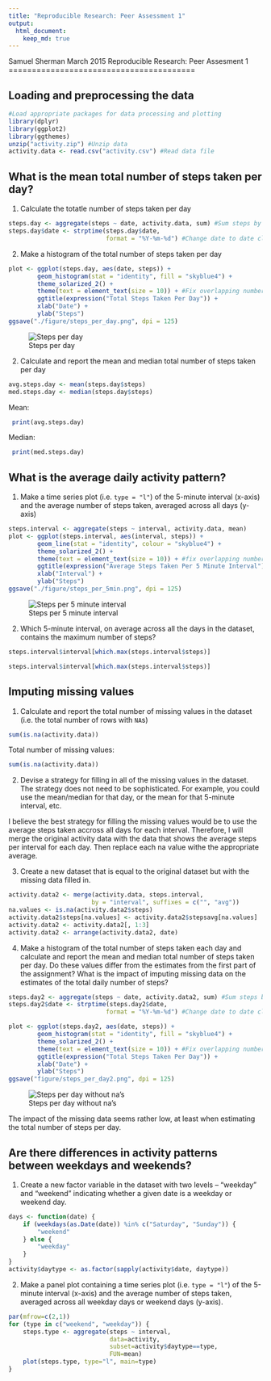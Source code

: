 ```yaml
---
title: "Reproducible Research: Peer Assessment 1"
output: 
  html_document:
    keep_md: true
---
```


Samuel Sherman
March 2015
Reproducible Research: Peer Assesment 1
======================================== 

## Loading and preprocessing the data

```r
#Load appropriate packages for data processing and plotting
library(dplyr)
library(ggplot2)
library(ggthemes)
unzip("activity.zip") #Unzip data
activity.data <- read.csv("activity.csv") #Read data file
```

## What is the mean total number of steps taken per day?

1. Calculate the totatle number of steps taken per day

```r
steps.day <- aggregate(steps ~ date, activity.data, sum) #Sum steps by date
steps.day$date <- strptime(steps.day$date, 
                           format = "%Y-%m-%d") #Change date to date class
```

2. Make a histogram of the total number of steps taken per day

```r
plot <- ggplot(steps.day, aes(date, steps)) +
        geom_histogram(stat = "identity", fill = "skyblue4") +  
        theme_solarized_2() +
        theme(text = element_text(size = 10)) + #Fix overlapping numbers
        ggtitle(expression("Total Steps Taken Per Day")) +
        xlab("Date") +
        ylab("Steps")
ggsave("./figure/steps_per_day.png", dpi = 125)
```

![Steps per day](figure/steps_per_day.png)

2. Calculate and report the mean and median total number of steps taken per day

```r
avg.steps.day <- mean(steps.day$steps)
med.steps.day <- median(steps.day$steps)
```

Mean:
```r
 print(avg.steps.day)
```

Median:
```r
 print(med.steps.day)
```

## What is the average daily activity pattern?

1. Make a time series plot (i.e. `type = "l"`) of the 5-minute
   interval (x-axis) and the average number of steps taken, averaged
   across all days (y-axis)

```r
steps.interval <- aggregate(steps ~ interval, activity.data, mean)
plot <- ggplot(steps.interval, aes(interval, steps)) +
        geom_line(stat = "identity", colour = "skyblue4") +  
        theme_solarized_2() +
        theme(text = element_text(size = 10)) + #fix overlapping numbers
        ggtitle(expression("Average Steps Taken Per 5 Minute Interval")) +
        xlab("Interval") +
        ylab("Steps")
ggsave("./figure/steps_per_5min.png", dpi = 125)
```

![Steps per 5 minute interval](figure/steps_per_5min.png)

2. Which 5-minute interval, on average across all the days in the
   dataset, contains the maximum number of steps?

```r
steps.interval$interval[which.max(steps.interval$steps)]
```

```r
steps.interval$interval[which.max(steps.interval$steps)]
```

## Imputing missing values

1. Calculate and report the total number of missing values in the
   dataset (i.e. the total number of rows with `NA`s)

```r
sum(is.na(activity.data))
```

Total number of missing values:
```r
sum(is.na(activity.data))
```

2. Devise a strategy for filling in all of the missing values in the
   dataset. The strategy does not need to be sophisticated. For
   example, you could use the mean/median for that day, or the mean
   for that 5-minute interval, etc.

I believe the best strategy for filling the missing values would be to use the
average steps taken accross all days for each interval.  Therefore, I will
merge the original activity data with the data that shows the average steps per
interval for each day.  Then replace each na value withe the appropriate
average.   

3. Create a new dataset that is equal to the original dataset but with
   the missing data filled in.

```r
activity.data2 <- merge(activity.data, steps.interval, 
                       by = "interval", suffixes = c("", "avg"))
na.values <- is.na(activity.data2$steps)
activity.data2$steps[na.values] <- activity.data2$stepsavg[na.values]
activity.data2 <- activity.data2[, 1:3]
activity.data2 <- arrange(activity.data2, date)
```

4. Make a histogram of the total number of steps taken each day and
   calculate and report the mean and median total number of
   steps taken per day. Do these values differ from the estimates from
   the first part of the assignment? What is the impact of imputing
   missing data on the estimates of the total daily number of steps?

```r
steps.day2 <- aggregate(steps ~ date, activity.data2, sum) #Sum steps by date
steps.day2$date <- strptime(steps.day2$date, 
                           format = "%Y-%m-%d") #Change date to date class
```

```r
plot <- ggplot(steps.day2, aes(date, steps)) +
        geom_histogram(stat = "identity", fill = "skyblue4") +  
        theme_solarized_2() +
        theme(text = element_text(size = 10)) + #Fix overlapping numbers
        ggtitle(expression("Total Steps Taken Per Day")) +
        xlab("Date") +
        ylab("Steps")
ggsave("figure/steps_per_day2.png", dpi = 125)
```

![Steps per day without na's](figure/steps_per_day2.png)

The impact of the missing data seems rather low, at least when
estimating the total number of steps per day.

## Are there differences in activity patterns between weekdays and weekends?

1. Create a new factor variable in the dataset with two levels --
   "weekday" and "weekend" indicating whether a given date is a
   weekday or weekend day.

```r
days <- function(date) {
    if (weekdays(as.Date(date)) %in% c("Saturday", "Sunday")) {
        "weekend"
    } else {
        "weekday"
    }
}
activity$daytype <- as.factor(sapply(activity$date, daytype))
```

2. Make a panel plot containing a time series plot (i.e. `type = "l"`)
   of the 5-minute interval (x-axis) and the average number of steps
   taken, averaged across all weekday days or weekend days
   (y-axis).

```r
par(mfrow=c(2,1))
for (type in c("weekend", "weekday")) {
    steps.type <- aggregate(steps ~ interval,
                            data=activity,
                            subset=activity$daytype==type,
                            FUN=mean)
    plot(steps.type, type="l", main=type)
}
```